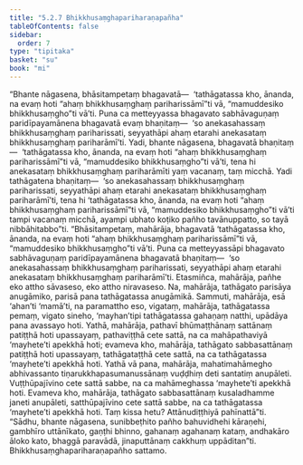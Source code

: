 ```yaml
---
title: "5.2.7 Bhikkhusaṃghapariharaṇapañha"
tableOfContents: false
sidebar:
  order: 7
type: "tipitaka"
basket: "su"
book: "mi"
---
```



<DynamicBreadcrumb />

<Division number="136" book="mi" bookNo="28">

<Paragraph number="735" book="mi">
“Bhante nāgasena, bhāsitampetaṃ bhagavatā—  ‘tathāgatassa kho, ānanda, na evaṃ hoti “ahaṃ bhikkhusaṃghaṃ pariharissāmī”ti vā, “mamuddesiko bhikkhusaṃgho”ti vā’ti. Puna ca metteyyassa bhagavato sabhāvaguṇaṃ paridīpayamānena bhagavatā evaṃ bhaṇitaṃ—  ‘so anekasahassaṃ bhikkhusaṃghaṃ pariharissati, seyyathāpi ahaṃ etarahi anekasataṃ bhikkhusaṃghaṃ pariharāmī’ti. Yadi, bhante nāgasena, bhagavatā bhaṇitaṃ—  ‘tathāgatassa kho, ānanda, na evaṃ hoti “ahaṃ bhikkhusaṃghaṃ pariharissāmī”ti vā, “mamuddesiko bhikkhusaṃgho”ti vā’ti, tena hi anekasataṃ bhikkhusaṃghaṃ pariharāmīti yaṃ vacanaṃ, taṃ micchā. Yadi tathāgatena bhaṇitaṃ—  ‘so anekasahassaṃ bhikkhusaṃghaṃ pariharissati, seyyathāpi ahaṃ etarahi anekasataṃ bhikkhusaṃghaṃ pariharāmī’ti, tena hi ‘tathāgatassa kho, ānanda, na evaṃ hoti “ahaṃ bhikkhusaṃghaṃ pariharissāmī”ti vā, “mamuddesiko bhikkhusaṃgho”ti vā’ti tampi vacanaṃ micchā, ayampi ubhato koṭiko pañho tavānuppatto, so tayā nibbāhitabbo”ti.
</Paragraph>

<Paragraph number="736" book="mi">
“Bhāsitampetaṃ, mahārāja, bhagavatā ‘tathāgatassa kho, ānanda, na evaṃ hoti “ahaṃ bhikkhusaṃghaṃ pariharissāmī”ti vā, “mamuddesiko bhikkhusaṃgho”ti vā’ti. Puna ca metteyyassāpi bhagavato sabhāvaguṇaṃ paridīpayamānena bhagavatā bhaṇitaṃ—  ‘so anekasahassaṃ bhikkhusaṃghaṃ pariharissati, seyyathāpi ahaṃ etarahi anekasataṃ bhikkhusaṃghaṃ pariharāmī’ti. Etasmiñca, mahārāja, pañhe eko attho sāvaseso, eko attho niravaseso. Na, mahārāja, tathāgato parisāya anugāmiko, parisā pana tathāgatassa anugāmikā. Sammuti, mahārāja, esā ‘ahan’ti ‘mamā’ti, na paramattho eso, vigataṃ, mahārāja, tathāgatassa pemaṃ, vigato sineho, ‘mayhan’tipi tathāgatassa gahaṇaṃ natthi, upādāya pana avassayo hoti.
</Paragraph>

<Paragraph number="737" book="mi">
Yathā, mahārāja, pathavī bhūmaṭṭhānaṃ sattānaṃ patiṭṭhā hoti upassayaṃ, pathaviṭṭhā cete sattā, na ca mahāpathaviyā ‘mayhete’ti apekkhā hoti; evameva kho, mahārāja, tathāgato sabbasattānaṃ patiṭṭhā hoti upassayaṃ, tathāgataṭṭhā cete sattā, na ca tathāgatassa ‘mayhete’ti apekkhā hoti. Yathā vā pana, mahārāja, mahatimahāmegho abhivassanto tiṇarukkhapasumanussānaṃ vuḍḍhiṃ deti santatiṃ anupāleti. Vuṭṭhūpajīvino cete sattā sabbe, na ca mahāmeghassa ‘mayhete’ti apekkhā hoti. Evameva kho, mahārāja, tathāgato sabbasattānaṃ kusaladhamme janeti anupāleti, satthūpajīvino cete sattā sabbe, na ca tathāgatassa ‘mayhete’ti apekkhā hoti. Taṃ kissa hetu? Attānudiṭṭhiyā pahīnattā”ti.
</Paragraph>

<Paragraph number="738" book="mi">
“Sādhu, bhante nāgasena, sunibbeṭhito pañho bahuvidhehi kāraṇehi, gambhīro uttānīkato, gaṇṭhi bhinno, gahanaṃ agahanaṃ kataṃ, andhakāro āloko kato, bhaggā paravādā, jinaputtānaṃ cakkhuṃ uppāditan”ti.

</Paragraph>
</Division>

<Paragraph number="739" type="center" book="mi">
Bhikkhusaṃghapariharaṇapañho sattamo.
</Paragraph>